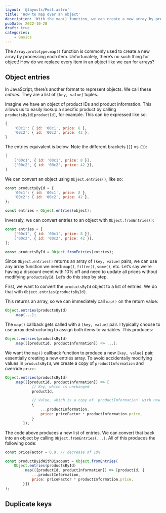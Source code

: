 ```yaml
---
layout: '@layouts/Post.astro'
title: 'How to map over an object'
description: 'With the map() function, we can create a new array by processing each individual item. Can this be done with objects?'
pubDate: 2022-10-28
draft: true
categories:
	- Basics
---
```



The `Array.prototype.map()` function is commonly used to create a new array by processing each item. Unfortunately, there’s no such thing for object! How do we replace every item in an object like we can for arrays?

## Object entries

In JavaScript, there’s another format to represent objects. We call these _entries_. They are a list of `[key, value]` tuples.

Imagine we have an object of product IDs and product information. This allows us to easily lookup a specific product by calling `productsById[productId]`, for example. This can be expressed like so:

```js
{
	'00c1': { id: '00c1', price: 8 },
	'00c2': { id: '00c2', price: 42 },
}
```

The entries equivalent is below. Note the different brackets (`[]` vs `{}`):

```js
[
	['00c1', { id: '00c1', price: 8 }],
	['00c2', { id: '00c2', price: 42 }],
]
```

We can convert an object using `Object.entries()`, like so:

```js
const productsById = {
	'00c1': { id: '00c1', price: 8 },
	'00c2': { id: '00c2', price: 42 },
};

const entries = Object.entries(object);
```

Inversely, we can convert entries to an object with `Object.fromEntries()`:

```js
const entries = [
	['00c1', { id: '00c1', price: 8 }],
	['00c2', { id: '00c2', price: 42 }],
];

const productsById = Object.fromEntries(entries);
```

Since `Object.entries()` returns an array of `[key, value]` pairs, we can use any array function we need: `map()`, `filter()`, `some()`, etc. Let’s say we’re having a discount event with 10% off and need to update all prices without modifying `productsById`. Let’s do this step by step.

First, we want to convert the `productsById` object to a list of entries. We do that with `Object.entries(productsById)`.

This returns an array, so we can immediately call `map()` on the return value:

```js
Object.entries(productsById)
	.map(...);
```

The `map()` callback gets called with a `[key, value]` pair. I typically choose to use array destructuring to assign both items to variables. This produces:

```js
Object.entries(productsById)
	.map(([productId, productInformation]) => ...);
```

We want the `map()` callback function to produce a new `[key, value]` pair, essentially creating a new entries array. To avoid accidentally modifying values in `productsById`, we create a copy of `productInformation` and override `price`:

```js
Object.entries(productsById)
	.map(([productId, productInformation]) => [
			// Key, which is unchanged
			productId,

			// Value, which is a copy of `productInformation` with new `price`
			{
				...productInformation,
				price: priceFactor * productInformation.price,
			}
		]);
```

The code above produces a new list of entries. We can convert that back into an object by calling `Object.fromEntries(...)`. All of this produces the following code:

```js
const priceFactor = 0.9; // decrease of 10%

const productByIdWithDiscount = Object.fromEntries(
	Object.entries(productsById)
		.map(([productId, productInformation]) => [productId, {
			...productInformation,
			price: priceFactor * productInformation.price,
		}])
);
```

## Duplicate keys


